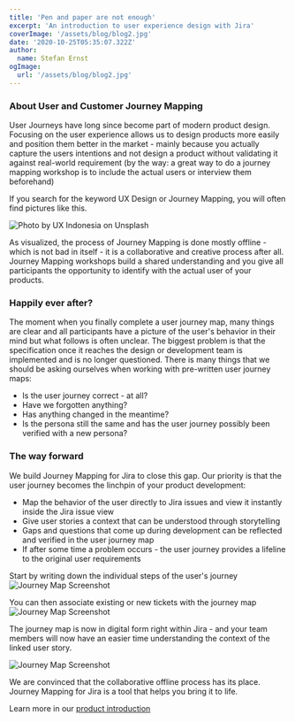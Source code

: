 ```yaml
---
title: 'Pen and paper are not enough'
excerpt: 'An introduction to user experience design with Jira'
coverImage: '/assets/blog/blog2.jpg'
date: '2020-10-25T05:35:07.322Z'
author:
  name: Stefan Ernst
ogImage:
  url: '/assets/blog/blog2.jpg'
---
```


### About User and Customer Journey Mapping

User Journeys have long since become part of modern product design.
Focusing on the user experience allows us to design products more easily and position them better in the market - mainly because you
actually capture the users intentions and not design a product without validating it against real-world requirement (by the way: a great
way to do a journey mapping workshop is to include the actual users or interview them beforehand)

If you search for the keyword UX Design or Journey Mapping, you will often find pictures like this.

![Photo by UX Indonesia on Unsplash](/assets/offlinemap.jpg#box)

As visualized, the process of Journey Mapping is done mostly offline - which is not bad in itself - it is a collaborative and creative process after all.
Journey Mapping workshops build a shared understanding and you give all participants the opportunity to identify with the actual user of your products.

### Happily ever after?

The moment when you finally complete a user journey map, many things are clear and all participants have a picture of the user's behavior in their mind
but what follows is often unclear. The biggest problem is that the specification once it reaches the design or development team is implemented and is no longer questioned.
There is many things that we should be asking ourselves when working with pre-written user journey maps:

* Is the user journey correct - at all?
* Have we forgotten anything?
* Has anything changed in the meantime?
* Is the persona still the same and has the user journey possibly been verified with a new persona?

### The way forward

We build Journey Mapping for Jira to close this gap.
Our priority is that the user journey becomes the linchpin of your product development:

* Map the behavior of the user directly to Jira issues and view it instantly inside the Jira issue view
* Give user stories a context that can be understood through storytelling
* Gaps and questions that come up during development can be reflected and verified in the user journey map
* If after some time a problem occurs - the user journey provides a lifeline to the original user requirements


Start by writing down the individual steps of the user's journey
![Journey Map Screenshot](/assets/journey1.png#box)

You can then associate existing or new tickets with the journey map
![Journey Map Screenshot](/assets/journey2.png#box)

The journey map is now in digital form right within Jira - and your team members will now have an easier time understanding the context of the linked user story.

![Journey Map Screenshot](/jm/JM1.png#pure)


We are convinced that the collaborative offline process has its place.
Journey Mapping for Jira is a tool that helps you bring it to life.

Learn more in our [product introduction](/journeymapping)